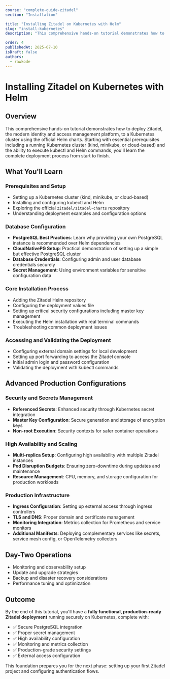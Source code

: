 ```yaml
---
course: "complete-guide-zitadel"
section: "Installation"

title: "Installing Zitadel on Kubernetes with Helm"
slug: "install-kubernetes"
description: "This comprehensive hands-on tutorial demonstrates how to deploy Zitadel, the modern identity and access management platform, to a Kubernetes cluster using the official Helm charts. Starting with essential prerequisites including a running Kubernetes cluster (kind, minikube, or cloud-based) and the ability to execute kubectl and Helm commands, you'll learn the complete deployment process from start to finish."

order: 4
publishedAt: 2025-07-10
isDraft: false
authors:
  - rawkode
---
```



# Installing Zitadel on Kubernetes with Helm

## Overview

This comprehensive hands-on tutorial demonstrates how to deploy Zitadel, the modern identity and access management platform, to a Kubernetes cluster using the official Helm charts. Starting with essential prerequisites including a running Kubernetes cluster (kind, minikube, or cloud-based) and the ability to execute kubectl and Helm commands, you'll learn the complete deployment process from start to finish.

## What You'll Learn

### Prerequisites and Setup
- Setting up a Kubernetes cluster (kind, minikube, or cloud-based)
- Installing and configuring kubectl and Helm
- Exploring the official `zitadel/zitadel-charts` repository
- Understanding deployment examples and configuration options

### Database Configuration
- **PostgreSQL Best Practices**: Learn why providing your own PostgreSQL instance is recommended over Helm dependencies
- **CloudNativePG Setup**: Practical demonstration of setting up a simple but effective PostgreSQL cluster
- **Database Credentials**: Configuring admin and user database credentials securely
- **Secret Management**: Using environment variables for sensitive configuration data

### Core Installation Process
- Adding the Zitadel Helm repository
- Configuring the deployment values file
- Setting up critical security configurations including master key management
- Executing the Helm installation with real terminal commands
- Troubleshooting common deployment issues

### Accessing and Validating the Deployment
- Configuring external domain settings for local development
- Setting up port forwarding to access the Zitadel console
- Initial admin login and password configuration
- Validating the deployment with kubectl commands

## Advanced Production Configurations

### Security and Secrets Management
- **Referenced Secrets**: Enhanced security through Kubernetes secret integration
- **Master Key Configuration**: Secure generation and storage of encryption keys
- **Non-root Execution**: Security contexts for safer container operations

### High Availability and Scaling
- **Multi-replica Setup**: Configuring high availability with multiple Zitadel instances
- **Pod Disruption Budgets**: Ensuring zero-downtime during updates and maintenance
- **Resource Management**: CPU, memory, and storage configuration for production workloads

### Production Infrastructure
- **Ingress Configuration**: Setting up external access through ingress controllers
- **TLS and DNS**: Proper domain and certificate management
- **Monitoring Integration**: Metrics collection for Prometheus and service monitors
- **Additional Manifests**: Deploying complementary services like secrets, service mesh config, or OpenTelemetry collectors

## Day-Two Operations
- Monitoring and observability setup
- Update and upgrade strategies
- Backup and disaster recovery considerations
- Performance tuning and optimization

## Outcome

By the end of this tutorial, you'll have a **fully functional, production-ready Zitadel deployment** running securely on Kubernetes, complete with:

- ✅ Secure PostgreSQL integration
- ✅ Proper secret management
- ✅ High availability configuration
- ✅ Monitoring and metrics collection
- ✅ Production-grade security settings
- ✅ External access configuration

This foundation prepares you for the next phase: setting up your first Zitadel project and configuring authentication flows.

<div className="relative w-full aspect-video rounded-xl overflow-hidden shadow-2xl my-8">
  <VideoPlayer
    client:only="vue"
    video="b7bcg1fl06z4q9529ryalcj2"
    thumbnailUrl="https://content.rawkode.academy/videos/b7bcg1fl06z4q9529ryalcj2/thumbnail.jpg"
  />
</div>
